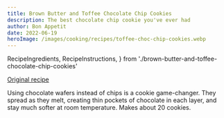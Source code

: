 ```yaml
---
title: Brown Butter and Toffee Chocolate Chip Cookies
description: The best chocolate chip cookie you've ever had
author: Bon Appetit
date: 2022-06-19
heroImage: /images/cooking/recipes/toffee-choc-chip-cookies.webp
---
```


  RecipeIngredients,
  RecipeInstructions,
} from './brown-butter-and-toffee-chocolate-chip-cookies'

[Original recipe](https://www.bonappetit.com/recipe/brown-butter-and-toffee-chocolate-chip-cookies)

Using chocolate wafers instead of chips is a cookie game-changer. They spread as they melt, creating thin pockets of chocolate in each layer, and stay much softer at room temperature. Makes about 20 cookies.

<RecipeIngredients client:load />
<RecipeInstructions client:load />

